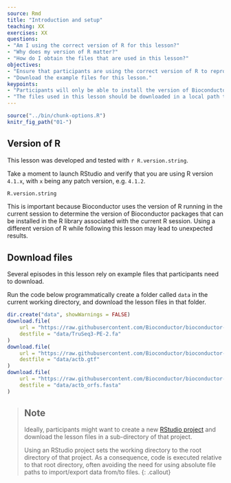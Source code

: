 ```yaml
---
source: Rmd
title: "Introduction and setup"
teaching: XX
exercises: XX
questions:
- "Am I using the correct version of R for this lesson?"
- "Why does my version of R matter?"
- "How do I obtain the files that are used in this lesson?"
objectives:
- "Ensure that participants are using the correct version of R to reproduce exactly the contents of this lesson."
- "Download the example files for this lesson."
keypoints:
- "Participants will only be able to install the version of Bioconductor packages described in this lesson and reproduce their exact outputs if they use the correct version of R."
- "The files used in this lesson should be downloaded in a local path that is easily accessible from an R session."
---
```


```r
source("../bin/chunk-options.R")
knitr_fig_path("01-")
```

## Version of R

This lesson was developed and tested with `r R.version.string`.

Take a moment to launch RStudio and verify that you are using R version `4.1.x`, with `x` being any patch version, e.g. `4.1.2`.

```r
R.version.string
```

This is important because Bioconductor uses the version of R running in the current session to determine the version of Bioconductor packages that can be installed in the R library associated with the current R session.
Using a different version of R while following this lesson may lead to unexpected results.

## Download files

Several episodes in this lesson rely on example files that participants need to download.

Run the code below programmatically create a folder called `data` in the current working directory, and download the lesson files in that folder.

```r
dir.create("data", showWarnings = FALSE)
download.file(
    url = "https://raw.githubusercontent.com/Bioconductor/bioconductor-teaching/master/data/TrimmomaticAdapters/TruSeq3-PE-2.fa", 
    destfile = "data/TruSeq3-PE-2.fa"
)
download.file(
    url = "https://raw.githubusercontent.com/Bioconductor/bioconductor-teaching/master/data/ActbGtf/actb.gtf", 
    destfile = "data/actb.gtf"
)
download.file(
    url = "https://raw.githubusercontent.com/Bioconductor/bioconductor-teaching/master/data/ActbOrf/actb_orfs.fasta", 
    destfile = "data/actb_orfs.fasta"
)
```

> ## Note
> 
> Ideally, participants might want to create a new [RStudio project][external-rstudio-project] and download the lesson files in a sub-directory of that project.
> 
> Using an RStudio project sets the working directory to the root directory of that project.
> As a consequence, code is executed relative to that root directory, often avoiding the need for using absolute file paths to import/export data from/to files.
{: .callout}

[external-rstudio-project]: https://support.rstudio.com/hc/en-us/articles/200526207-Using-Projects
